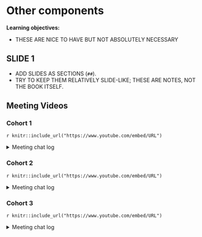 # Other components

**Learning objectives:**

- THESE ARE NICE TO HAVE BUT NOT ABSOLUTELY NECESSARY

## SLIDE 1

- ADD SLIDES AS SECTIONS (`##`).
- TRY TO KEEP THEM RELATIVELY SLIDE-LIKE; THESE ARE NOTES, NOT THE BOOK ITSELF.

## Meeting Videos

### Cohort 1

`r knitr::include_url("https://www.youtube.com/embed/URL")`

<details>
<summary> Meeting chat log </summary>

```
LOG
```
</details>


### Cohort 2

`r knitr::include_url("https://www.youtube.com/embed/URL")`

<details>
<summary> Meeting chat log </summary>

```
LOG
```
</details>


### Cohort 3

`r knitr::include_url("https://www.youtube.com/embed/URL")`

<details>
<summary> Meeting chat log </summary>

```
LOG
```
</details>
